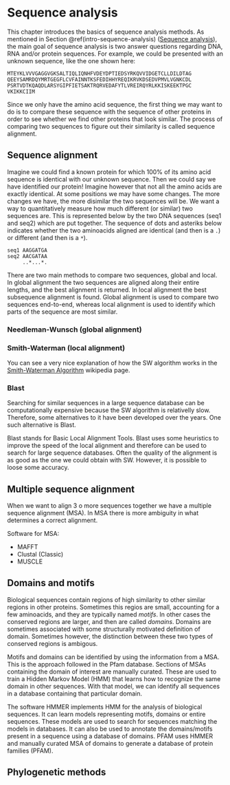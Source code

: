 # Sequence analysis

This chapter introduces the basics of sequence analysis methods. As mentioned in Section \@ref(intro-sequence-analysis) ([Sequence analysis](intro-sequence-analysis)), the main goal of sequence analysis is two answer questions regarding DNA, RNA and/or protein sequences. For example, we could be presented with an unknown sequence, like the one shown here:

```
MTEYKLVVVGAGGVGKSALTIQLIQNHFVDEYDPTIEDSYRKQVVIDGETCLLDILDTAG
QEEYSAMRDQYMRTGEGFLCVFAINNTKSFEDIHHYREQIKRVKDSEDVPMVLVGNKCDL
PSRTVDTKQAQDLARSYGIPFIETSAKTRQRVEDAFYTLVREIRQYRLKKISKEEKTPGC
VKIKKCIIM
```

Since we only have the amino acid sequence, the first thing we may want to do is to compare these sequence with the sequence of other proteins in order to see whether we find other proteins that look similar. The process of comparing two sequences to figure out their similarity is called sequence alignment.

## Sequence alignment

Imagine we could find a known protein for which 100% of its amino acid sequence is identical with our unknown sequence. Then we could say we have identified our protein! Imagine however that not all the amino acids are exactly identical. At some positions we may have some changes. The more changes we have, the more disimilar the two sequences will be. We want a way to quantitatively measure how much different (or similar) two sequences are. This is represented below by the two DNA sequences (seq1 and seq2) which are put together. The sequence of dots and asteriks below indicates whether the two aminoacids aligned are identical (and then is a `.`) or different (and then is a `*`).

```
seq1 AAGGATGA
seq2 AACGATAA
     ..*...*.
```

There are two main methods to compare two sequences, global and local. In global alignment the two sequences are aligned along their entire lengths, and the best alignment is returned. In local alignment the best subsequence alignment is found. Global alignment is used to compare two sequences end-to-end, whereas local alignment is used to identify which parts of the sequence are most similar.

### Needleman-Wunsch (global alignment)

### Smith-Waterman (local alignment)

You can see a very nice explanation of how the SW algorithm works in the [Smith-Waterman Algorithm](https://en.wikipedia.org/wiki/Smith–Waterman_algorithm) wikipedia page.

### Blast

Searching for similar sequences in a large sequence database can be computationally expensive because the SW algorithm is relativelly slow. Therefore, some alternatives to it have been developed over the years. One such alternative is Blast.

Blast stands for Basic Local Alignment Tools. Blast uses some heuristics to improve the speed of the local alignment and therefore can be used to search for large sequence databases. Often the quality of the alignment is as good as the one we could obtain with SW. However, it is possible to loose some accuracy.

## Multiple sequence alignment

When we want to align 3 o more sequences together we have a multiple sequence alignment (MSA). In MSA there is more ambiguity in what determines a correct alignment.

Software for MSA:

* MAFFT
* Clustal (Classic)
* MUSCLE

## Domains and motifs

Biological sequences contain regions of high similarity to other similar regions in other proteins. Sometimes this regios are small, accounting for a few aminoacids, and they are typically named *motifs*. In other cases the conserved regions are larger, and then are called *domains*. Domains are sometimes associated with some structurally motivated definition of domain. Sometimes however, the distinction between these two types of conserved regions is ambigous.

Motifs and domains can be identified by using the information from a MSA. This is the approach followed in the Pfam database. Sections of MSAs containing the domain of interest are manually curated. These are used to train a Hidden Markov Model (HMM) that learns how to recognize the same domain in other sequences. With that model, we can identify all sequences in a database containing that particular domain.

The software HMMER implements HMM for the analysis of biological sequences. It can learn models representing motifs, domains or entire sequences. These models are used to search for sequences matching the models in databases. It can also be used to annotate the domains/motifs present in a sequence using a database of domains. PFAM uses HMMER and manually curated MSA of domains to generate a database of protein families (PFAM).

## Phylogenetic methods
